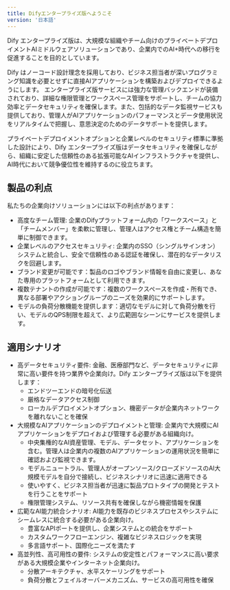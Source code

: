 ```yaml
---
title: Difyエンタープライズ版へようこそ
version: '日本語'
---
```


Dify エンタープライズ版は、大規模な組織やチーム向けのプライベートデプロイメントAIミドルウェアソリューションであり、企業内でのAI+時代への移行を促進することを目的としています。

Dify はノーコード設計理念を採用しており、ビジネス担当者が深いプログラミング知識を必要とせずに直接AIアプリケーションを構築およびデプロイできるようにします。
エンタープライズ版サービスには強力な管理バックエンドが装備されており、詳細な権限管理とワークスペース管理をサポートし、チームの協力効率とデータセキュリティを確保します。また、包括的なデータ監視サービスも提供しており、管理人がAIアプリケーションのパフォーマンスとデータ使用状況をリアルタイムで把握し、意思決定のためのデータサポートを提供します。

プライベートデプロイメントオプションと企業レベルのセキュリティ標準に準拠した設計により、Dify エンタープライズ版はデータセキュリティを確保しながら、組織に安定した信頼性のある拡張可能なAIインフラストラクチャを提供し、AI時代において競争優位性を維持するのに役立ちます。

## 製品の利点

私たちの企業向けソリューションには以下の利点があります：

- 高度なチーム管理: 企業のDifyプラットフォーム内の「ワークスペース」と「チームメンバー」を柔軟に管理し、管理人はアクセス権とチーム構造を簡単に制御できます。
- 企業レベルのアクセスセキュリティ: 企業内のSSO（シングルサインオン）システムと統合し、安全で信頼性のある認証を確保し、潜在的なデータリスクを回避します。
- ブランド変更が可能です：製品のロゴやブランド情報を自由に変更し、あなた専用のプラットフォームとして利用できます。
- 複数テナントの作成が可能です：複数のワークスペースを作成・所有でき、異なる部署やアクショングループのニーズを効果的にサポートします。
- モデルの負荷分散機能を提供します：適切なモデルに対して負荷分散を行い、モデルのQPS制限を超えて、より広範囲なシーンにサービスを提供します。
## 適用シナリオ

- 高データセキュリティ要件: 金融、医療部門など、データセキュリティに非常に高い要件を持つ業界や企業向け。Dify エンタープライズ版は以下を提供します：
  - エンドツーエンドの暗号化伝送
  - 厳格なデータアクセス制御
  - ローカルデプロイメントオプション、機密データが企業内ネットワークを離れないことを確保
- 大規模なAIアプリケーションのデプロイメントと管理: 企業内で大規模にAIアプリケーションをデプロイおよび管理する必要がある組織向け。
  - 中央集権的なAI資産管理、モデル、データセット、アプリケーションを含む。管理人は企業内の複数のAIアプリケーションの運用状況を簡単に確認および監視できます。
  - モデルニュートラル、管理人がオープンソース/クローズドソースのAI大規模モデルを自分で接続し、ビジネスシナリオに迅速に適用できる
  - 使いやすく、ビジネス担当者が迅速に製品プロトタイプの開発とテストを行うことをサポート
  - 権限管理システム、リソース共有を確保しながら機密情報を保護
- 広範なAI能力統合シナリオ: AI能力を既存のビジネスプロセスやシステムにシームレスに統合する必要がある企業向け。
  - 豊富なAPIポートを提供し、企業システムとの統合をサポート
  - カスタムワークフローエンジン、複雑なビジネスロジックを実現
  - 多言語サポート、国際化ニーズを満たす
- 高並列性、高可用性の要件: システムの安定性とパフォーマンスに高い要求がある大規模企業やインターネット企業向け。
  - 分散アーキテクチャ、水平スケーリングをサポート
  - 負荷分散とフェイルオーバーメカニズム、サービスの高可用性を確保
